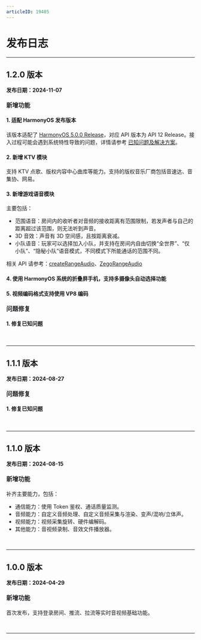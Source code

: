 ```yaml
---
articleID: 19405
---
```

<style>
.hthree{
    margin: 24px 0 20px !important;
    font-size: 16px !important;
    color: #232427 !important;
    font-weight: 600 !important;
    line-height: 1 !important;
    font-family: "PingFangSC-Medium";
}

</style>


# 发布日志

- - -


## 1.2.0 版本

**发布日期：2024-11-07**

<p class="hthree">新增功能</p>

#### 1. 适配 HarmonyOS 发布版本 

该版本适配了 [HarmonyOS 5.0.0 Release](https://developer.huawei.com/consumer/cn/doc/harmonyos-releases-V5/overview-V5)，对应 API 版本为 API 12 Release。接入过程可能会遇到系统特性导致的问题，详情请参考 [已知问题及解决方案](!known_issues_and_solutions)。


#### 2. 新增 KTV 模块

支持 KTV 点歌、版权内容中心曲库等能力。支持的版权音乐厂商包括音速达、音集协、网易。

#### 3. 新增游戏语音模块

主要包括：
- 范围语音：房间内的收听者对音频的接收距离有范围限制，若发声者与自己的距离超过该范围，则无法听到声音。
- 3D 音效：声音有 3D 空间感，且按距离衰减。
- 小队语音：玩家可以选择加入小队，并支持在房间内自由切换“全世界”、“仅小队”、“隐秘小队”语音模式，不同模式下所能通话的范围不同。

相关 API 请参考：[createRangeAudio](/unique-api/express-video-sdk/zh/ets_ohos/classes/_zegoexpressengine_.zegoexpressengine.html#createrangeaudio)、[ZegoRangeAudio](/unique-api/express-video-sdk/zh/ets_ohos/classes/_zegoexpressdefines_.zegorangeaudio.html)


#### 4. 使用 HarmonyOS 系统的折叠屏手机，支持多摄像头自动选择功能

#### 5. 视频编码格式支持使用 VP8 编码

<p class="hthree">问题修复</p>

#### 1. 修复已知问题


<br>
<hr style="height:1px" />

## 1.1.1 版本

**发布日期：2024-08-27**

<p class="hthree">问题修复</p>

#### 1. 修复已知问题


<br>
<hr style="height:1px" />

## 1.1.0 版本

**发布日期：2024-08-15**

<p class="hthree">新增功能</p>

补齐主要能力，包括：
- 通信能力：使用 Token 鉴权、通话质量监测。
- 音频能力：自定义音频处理、自定义音频采集与渲染、变声/混响/立体声。
- 视频能力：视频采集旋转、硬件编解码。
- 其他能力：音视频录制、音效文件播放器。

<br>
<hr style="height:1px" />


## 1.0.0 版本

**发布日期：2024-04-29**

<p class="hthree">新增功能</p>

首次发布，支持登录房间、推流、拉流等实时音视频基础功能。


<br>
<hr style="height:1px" />
